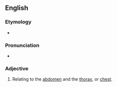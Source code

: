 ==English==

===Etymology===
* {{affix|en|abdomino-|thoracic|t1=abdomen|t2=chest}}

===Pronunciation===
* {{a|US}} {{IPA|/æbˌdɑm.ɪ.noʊ.θɔɹ.æs.ɪk/|/æbˌdɑm.ɪ.noʊ.θoʊ.ɹæs.ɪk/|lang=en}}

===Adjective===
{{en-adj|-}}

# Relating to the [[abdomen]] and the [[thorax]], or [[chest]].